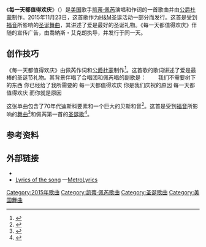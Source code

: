 {{noteTA
|G1=Music
|G2=Show
|G3=Katy Perry
}}
{{Infobox song
| name          = 每一天都值得欢庆
| original_name = Every Day Is a Holiday
| language      = en
| artist        = [[凯蒂·佩芮|凯蒂·佩芮]]
| type          = song
| released      = 2015年11月23日
| writer        = 凯蒂·佩芮
| producer      = [[公爵杜蒙|公爵杜蒙]]
| genre         = {{flat list|
*[[圣诞歌|圣诞]]
*[[舞曲|舞曲]]
}}
}}
《'''每一天都值得欢庆'''》（{{lang-en|'''Every Day Is a Holiday'''}}）是[[美国|美国]]歌手[[凯蒂·佩芮|凯蒂·佩芮]]演唱和作词的一首歌曲并由[[公爵杜蒙|公爵杜蒙]]制作。2015年11月23日，这首歌作为[[H&M|H&M]]圣诞活动一部分而发行。这首是受到[[福音音乐|福音]]所影响的[[圣诞歌|圣诞]][[舞曲|舞曲]]，其讲述了爱是最好的圣诞礼物。《每一天都值得欢庆》伴随的宣传广告，由喬納斯・艾克朗执导，并发行于同一天。

==创作技巧==
《每一天都值得欢庆》由佩芮作词和[[公爵杜蒙|公爵杜蒙]]制作<ref name=H&M1>{{cite web|title=World Premiere: H&M Holiday Featuring Katy Perry |url=http://www.hm.com/us/life/culture/h-m-inside/2015/11/happy-and-merry-katy-perry |publisher=[[H&M|H&M]] |date=2015-11-23 |accessdate=2015-11-23 |deadurl=yes |archiveurl=https://web.archive.org/web/20151124100512/http://www.hm.com/us/life/culture/h-m-inside/2015/11/happy-and-merry-katy-perry |archivedate=2015-11-24 }}</ref>。这首歌的歌词讲述了爱是最棒的圣诞节礼物。其背景伴唱了合唱团和佩芮唱的副歌是：<poem style="margin-left:2em">
我们不需要树下的东西
你已经给了我所需要的
每一天都值得欢庆
你是我们庆祝的原因
每一天都值得欢庆
而你就是原因</poem>

这张单曲包含了70年代迪斯科要素和一个巨大的贝斯和音<ref name=MusicTimes>{{cite web|last1=Menyes|first1=Carolyn|title=Katy Perry Debuts Christmas Single 'Every Day Is a Holiday' for H&M Campaign [WATCH]|url=http://www.musictimes.com/articles/55650/20151123/katy-perry-every-day-is-a-holiday-hm-commercial-christmas-watch.htm|work=Music Times|date=2015-11-23|accessdate=2015-11-23|archive-date=2015-11-24|archive-url=https://web.archive.org/web/20151124191838/http://www.musictimes.com/articles/55650/20151123/katy-perry-every-day-is-a-holiday-hm-commercial-christmas-watch.htm|dead-url=no}}</ref>。这首是受到[[福音音乐|福音]]所影响的[[舞曲|舞曲]]<ref name=Fuse>{{cite web|last1=Benjamin|first1=Jeff|title=11 Best Holiday Songs of 2015 (So Far): Carly Rae, PTX & More|url=http://www.fuse.tv/2015/11/best-christmas-songs-2015|publisher=[[Fuse_(TV_channel)|Fuse]]|accessdate=2015-11-23|archive-date=2017-12-04|archive-url=https://web.archive.org/web/20171204114526/https://www.fuse.tv/2015/11/best-christmas-songs-2015|dead-url=no}}</ref>和佩芮第一首的[[圣诞歌|圣诞歌]]<ref name=MTV>{{cite news|last1=Keirans|first1=Maeve|title=Katy Perry Releases H&M Holiday Commercial With New Music And A Shirtless Man In A Santa Hat|url=http://www.mtv.com/news/2547076/katy-perry-hm-christmas-song/|accessdate=2015-11-23|publisher=MTV News|date=2015-11-23|archive-date=2017-12-03|archive-url=https://web.archive.org/web/20171203082834/http://www.mtv.com/news/2547076/katy-perry-hm-christmas-song/|dead-url=no}}</ref>。

==参考资料==
{{reflist|colwidth=30em}}

==外部链接==
* {{YouTube|E71sKFD-spQ|凯蒂·佩芮—《每一天都值得欢庆》}}
* [http://www.metrolyrics.com/every-day-is-a-holiday-lyrics-katy-perry.html Lyrics of the song] {{Wayback|url=http://www.metrolyrics.com/every-day-is-a-holiday-lyrics-katy-perry.html |date=20180222115706 }}—[[MetroLyrics|MetroLyrics]]

{{Katy Perry songs}}

{{DEFAULTSORT:Every Day Is a Holiday}}
[[Category:2015年歌曲|Category:2015年歌曲]]
[[Category:凯蒂·佩芮歌曲|Category:凯蒂·佩芮歌曲]]
[[Category:圣诞歌曲|Category:圣诞歌曲]]
[[Category:美国舞曲|Category:美国舞曲]]